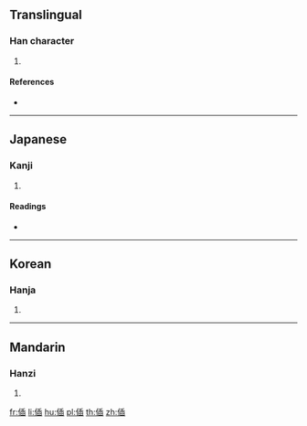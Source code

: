 ==Translingual==

===Han character===
{{Han char|rn=9|rad=人|as=09|sn=11|four=21277|canj=OHJX|ids=⿰亻臿}}

# {{defn|Han|sort=人09}}

====References====
* {{Han ref|kx=0110.310|dkj=00863|dj=0236.150|hdz=10192.040|uh=505B|ud=20571|bh=D458|bd=54360}}

----

==Japanese==

===Kanji===
{{ja-kanji|grade=|rs=人09}}

# {{defn|lang=ja|sort=人09}}

====Readings====
* {{ja-readings|on=[[そう]] (sō), [[さふ]] (safu)|kun=[[わるがしこい]] (warugashikoi)}}

----

==Korean==

===Hanja===
{{ko-hanja|hangeul=삽|rv=sap|mr=sap}}

# {{defn|lang=ko|sort=人09}}

----

==Mandarin==

===Hanzi===
{{cmn-hanzi|pin=[[chā]] ([[cha1]])|wg=[[ch'a1|ch'a<sup>1</sup>]]}}

# {{defn|lang=cmn|sort=人09}}

[[fr:偛]]
[[li:偛]]
[[hu:偛]]
[[pl:偛]]
[[th:偛]]
[[zh:偛]]